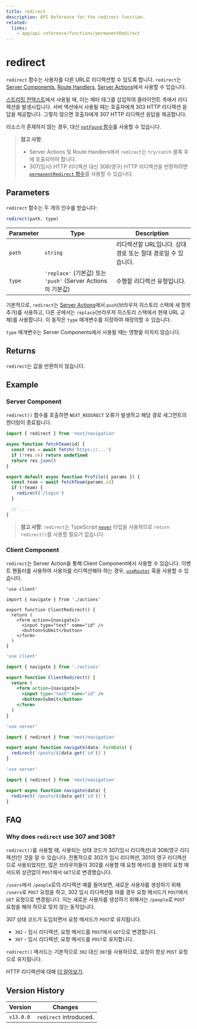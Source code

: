 ```yaml
---
title: redirect
description: API Reference for the redirect function.
related:
  links:
    - app/api-reference/functions/permanentRedirect
---
```


# redirect

`redirect` 함수는 사용자를 다른 URL로 리디렉션할 수 있도록 합니다. `redirect`는 [Server Components](/docs/app/building-your-application/rendering/server-components), [Route Handlers](/docs/app/building-your-application/routing/route-handlers), [Server Actions](/docs/app/building-your-application/data-fetching/server-actions-and-mutations)에서 사용할 수 있습니다.

[스트리밍 컨텍스트](/docs/app/building-your-application/routing/loading-ui-and-streaming#what-is-streaming)에서 사용될 때, 이는 메타 태그를 삽입하여 클라이언트 측에서 리디렉션을 발생시킵니다. 서버 액션에서 사용될 때는 호출자에게 303 HTTP 리디렉션 응답을 제공합니다. 그렇지 않으면 호출자에게 307 HTTP 리디렉션 응답을 제공합니다.

리소스가 존재하지 않는 경우, 대신 [`notFound` 함수](/docs/app/api-reference/functions/not-found)를 사용할 수 있습니다.

> **참고 사항**:
>
> - Server Actions 및 Route Handlers에서 `redirect`는 `try/catch` 블록 후에 호출되어야 합니다.
> - 307(임시) HTTP 리디렉션 대신 308(영구) HTTP 리디렉션을 반환하려면 [`permanentRedirect` 함수](/docs/app/api-reference/functions/permanentRedirect)를 사용할 수 있습니다.

## Parameters

`redirect` 함수는 두 개의 인수를 받습니다:

```js
redirect(path, type)
```

| Parameter | Type                                                         | Description                                                   |
| --------- | ------------------------------------------------------------ | ------------------------------------------------------------- |
| `path`    | `string`                                                     | 리디렉션할 URL입니다. 상대 경로 또는 절대 경로일 수 있습니다. |
| `type`    | `'replace'` (기본값) 또는 `'push'` (Server Actions의 기본값) | 수행할 리디렉션 유형입니다.                                   |

기본적으로, `redirect`는 [Server Actions](/docs/app/building-your-application/data-fetching/server-actions-and-mutations)에서 `push`(브라우저 히스토리 스택에 새 항목 추가)를 사용하고, 다른 곳에서는 `replace`(브라우저 히스토리 스택에서 현재 URL 교체)를 사용합니다. 이 동작은 `type` 매개변수를 지정하여 재정의할 수 있습니다.

`type` 매개변수는 Server Components에서 사용될 때는 영향을 미치지 않습니다.

## Returns

`redirect`는 값을 반환하지 않습니다.

## Example

### Server Component

`redirect()` 함수를 호출하면 `NEXT_REDIRECT` 오류가 발생하고 해당 경로 세그먼트의 렌더링이 종료됩니다.

```jsx filename="app/team/[id]/page.js"
import { redirect } from 'next/navigation'

async function fetchTeam(id) {
  const res = await fetch('https://...')
  if (!res.ok) return undefined
  return res.json()
}

export default async function Profile({ params }) {
  const team = await fetchTeam(params.id)
  if (!team) {
    redirect('/login')
  }

  // ...
}
```

> **참고 사항**: `redirect`는 TypeScript [`never`](https://www.typescriptlang.org/docs/handbook/2/functions.html#never) 타입을 사용하므로 `return redirect()`를 사용할 필요가 없습니다.

### Client Component

`redirect`는 Server Action을 통해 Client Component에서 사용할 수 있습니다. 이벤트 핸들러를 사용하여 사용자를 리디렉션해야 하는 경우, [`useRouter`](/docs/app/api-reference/functions/use-router) 훅을 사용할 수 있습니다.

```tsx filename="app/client-redirect.tsx" switcher
'use client'

import { navigate } from './actions'

export function ClientRedirect() {
  return (
    <form action={navigate}>
      <input type="text" name="id" />
      <button>Submit</button>
    </form>
  )
}
```

```jsx filename="app/client-redirect.jsx" switcher
'use client'

import { navigate } from './actions'

export function ClientRedirect() {
  return (
    <form action={navigate}>
      <input type="text" name="id" />
      <button>Submit</button>
    </form>
  )
}
```

```ts filename="app/actions.ts" switcher
'use server'

import { redirect } from 'next/navigation'

export async function navigate(data: FormData) {
  redirect(`/posts/${data.get('id')}`)
}
```

```js filename="app/actions.js" switcher
'use server'

import { redirect } from 'next/navigation'

export async function navigate(data) {
  redirect(`/posts/${data.get('id')}`)
}
```

## FAQ

### Why does `redirect` use 307 and 308?

`redirect()`를 사용할 때, 사용되는 상태 코드가 307(임시 리디렉션)과 308(영구 리디렉션)인 것을 알 수 있습니다. 전통적으로 302가 임시 리디렉션, 301이 영구 리디렉션으로 사용되었지만, 많은 브라우저들이 302를 사용할 때 요청 메서드를 원래의 요청 메서드와 상관없이 `POST`에서 `GET`으로 변경했습니다.

`/users`에서 `/people`로의 리디렉션 예를 들어보면, 새로운 사용자를 생성하기 위해 `/users`로 `POST` 요청을 하고, 302 임시 리디렉션을 따를 경우 요청 메서드가 `POST`에서 `GET` 요청으로 변경됩니다. 이는 새로운 사용자를 생성하기 위해서는 `/people`로 `POST` 요청을 해야 하므로 맞지 않는 동작입니다.

307 상태 코드가 도입되면서 요청 메서드가 `POST`로 유지됩니다.

- `302` - 임시 리디렉션, 요청 메서드를 `POST`에서 `GET`으로 변경합니다.
- `307` - 임시 리디렉션, 요청 메서드를 `POST`로 유지합니다.

`redirect()` 메서드는 기본적으로 `302` 대신 `307`을 사용하므로, 요청이 항상 `POST` 요청으로 유지됩니다.

HTTP 리디렉션에 대해 [더 알아보기](https://developer.mozilla.org/docs/Web/HTTP/Redirections).

## Version History

| Version   | Changes                |
| --------- | ---------------------- |
| `v13.0.0` | `redirect` introduced. |
